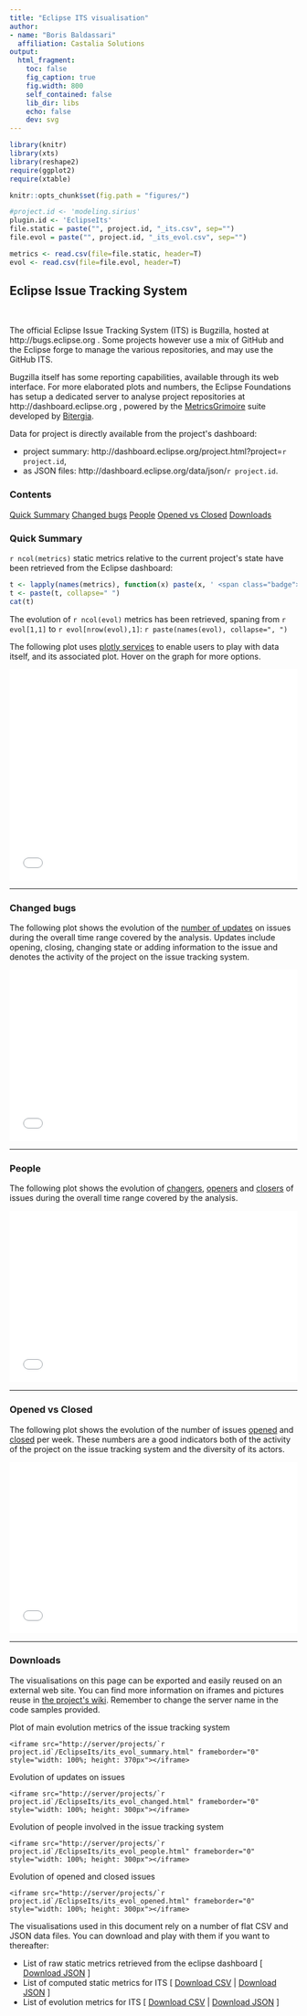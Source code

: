 ```yaml
---
title: "Eclipse ITS visualisation"
author:
- name: "Boris Baldassari"
  affiliation: Castalia Solutions
output:
  html_fragment:
    toc: false
    fig_caption: true
    fig.width: 800
    self_contained: false
    lib_dir: libs
    echo: false
    dev: svg
---
```


```r

library(knitr)
library(xts)
library(reshape2)
require(ggplot2)
require(xtable)

knitr::opts_chunk$set(fig.path = "figures/")

#project.id <- 'modeling.sirius'
plugin.id <- 'EclipseIts'
file.static = paste("", project.id, "_its.csv", sep="")
file.evol = paste("", project.id, "_its_evol.csv", sep="")

metrics <- read.csv(file=file.static, header=T)
evol <- read.csv(file=file.evol, header=T)

```

## Eclipse Issue Tracking System

<br />

<div class="row"><div class="col-sm-7">

The official Eclipse Issue Tracking System (ITS) is Bugzilla, hosted at http://bugs.eclipse.org . Some projects however use a mix of GitHub and the Eclipse forge to manage the various repositories, and may use the GitHub ITS. 

Bugzilla itself has some reporting capabilities, available through its web interface. For more elaborated plots and numbers, the Eclipse Foundations has setup a dedicated server to analyse project repositories at http://dashboard.eclipse.org , powered by the [MetricsGrimoire](https://metricsgrimoire.github.io/) suite developed by [Bitergia](http://bitergia.com).

Data for project is directly available from the project&apos;s dashboard:

* project summary: http://dashboard.eclipse.org/project.html?project=`r project.id`, 
* as JSON files: http://dashboard.eclipse.org/data/json/`r project.id`.

</div><div class="col-sm-4">
  <div class="panel panel-default">
  <div class="panel-heading"><h3 class="panel-title">Contents</h3></div>
  <div class="list-group">
  <a href="#summary" class="list-group-item">Quick Summary</a>
  <a href="#changed" class="list-group-item">Changed bugs</a>
  <a href="#people" class="list-group-item">People</a>
  <a href="#opened-closed" class="list-group-item">Opened vs Closed</a>
  <a href="#downloads" class="list-group-item">Downloads</a>
  </div>
  </div>
</div></div>

### <a name="quick-summary"></a>Quick Summary

``r ncol(metrics)`` static metrics relative to the current project&apos;s state have been retrieved from the Eclipse dashboard:

```r
t <- lapply(names(metrics), function(x) paste(x, ' <span class="badge">', metrics[[x]], '</span>, ', sep=''))
t <- paste(t, collapse=" ")
cat(t)
```

The evolution of ``r ncol(evol)`` metrics has been retrieved, spaning from ``r evol[1,1]`` to ``r evol[nrow(evol),1]``: ``r paste(names(evol), collapse=", ")``

The following plot uses [plotly services](http://plot.ly) to enable users to play with data itself, and its associated plot. Hover on the graph for more options.

<iframe src="/projects/`r project.id`/EclipseIts/its_evol_summary.html" frameborder="0" style="width: 100%; height: 370px"></iframe>

-----

### Changed bugs

The following plot shows the evolution of the [number of updates](/documentation/metrics#ITS_CHANGED) on issues during the overall time range covered by the analysis. Updates include opening, closing, changing state or adding information to the issue and denotes the activity of the project on the issue tracking system.

<div class="row"><div class="col-md-12">

<iframe src="/projects/`r project.id`/EclipseIts/its_evol_changed.html" frameborder="0" style="width: 100%; height: 300px"></iframe>

</div></div>

-----

### People

The following plot shows the evolution of [changers](/documentation/metrics#ITS_CHANGED), [openers](/documentation/metrics#ITS_OPENERS) and [closers](/documentation/metrics#ITS_CLOSERS) of issues during the overall time range covered by the analysis. 

<iframe src="/projects/`r project.id`/EclipseIts/its_evol_people.html" frameborder="0" style="width: 100%; height: 300px"></iframe>

-----

### Opened vs Closed

The following plot shows the evolution of the number of issues [opened](/documentation/metrics#ITS_OPENED) and [closed](/documentation/metrics#ITS_CLOSED) per week. These numbers are a good indicators both of the activity of the project on the issue tracking system and the diversity of its actors.

<iframe src="/projects/`r project.id`/EclipseIts/its_evol_opened.html" frameborder="0" style="width: 100%; height: 300px"></iframe>

-----

### <a name="downloads"></a>Downloads

The visualisations on this page can be exported and easily reused on an external web site. You can find more information on iframes and pictures reuse in [the project&apos;s wiki](https://bitbucket.org/BorisBaldassari/alambic/wiki/Using_autogenerated_pictures/). Remember to change the server name in the code samples provided.

Plot of main evolution metrics of the issue tracking system

    <iframe src="http://server/projects/`r project.id`/EclipseIts/its_evol_summary.html" frameborder="0" style="width: 100%; height: 370px"></iframe>

Evolution of updates on issues

    <iframe src="http://server/projects/`r project.id`/EclipseIts/its_evol_changed.html" frameborder="0" style="width: 100%; height: 300px"></iframe>

Evolution of people involved in the issue tracking system

    <iframe src="http://server/projects/`r project.id`/EclipseIts/its_evol_people.html" frameborder="0" style="width: 100%; height: 300px"></iframe>
    
Evolution of opened and closed issues

    <iframe src="http://server/projects/`r project.id`/EclipseIts/its_evol_opened.html" frameborder="0" style="width: 100%; height: 300px"></iframe>

The visualisations used in this document rely on a number of flat CSV and JSON data files. You can download and play with them if you want to thereafter:

* List of raw static metrics retrieved from the eclipse dashboard [ <a href="`r I(project.id)`_import_its.json">Download JSON</a> ]
* List of computed static metrics for ITS [ <a href="`r I(project.id)`_metrics_its.csv">Download CSV</a> | <a href="`r I(project.id)`_metrics_its.json">Download JSON</a> ]
* List of evolution metrics for ITS [ <a href="`r I(project.id)`_metrics_evol_its.csv">Download CSV</a> | <a href="`r I(project.id)`_metrics_evol_its.json">Download JSON</a> ]


